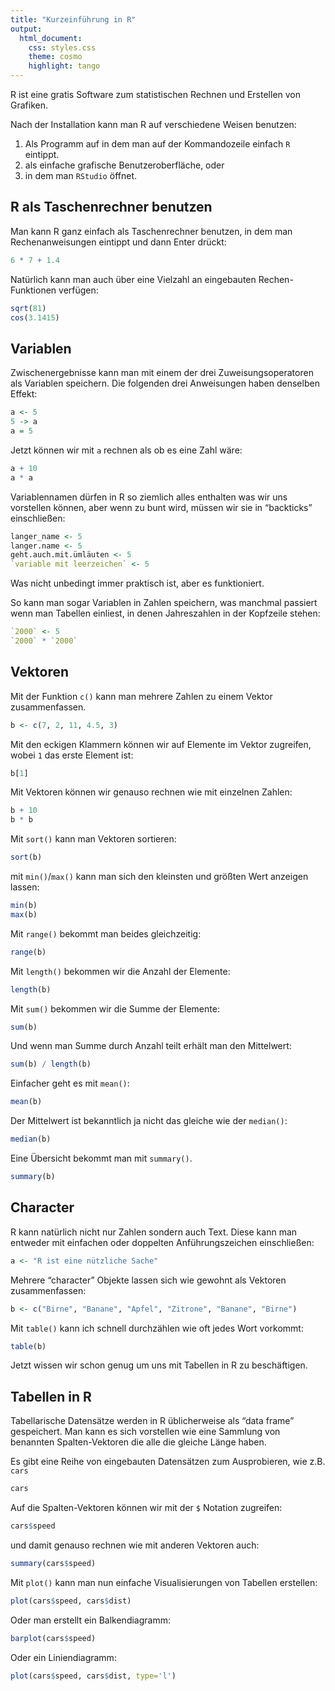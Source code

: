 ```yaml
---
title: "Kurzeinführung in R"
output:
  html_document:
    css: styles.css
    theme: cosmo
    highlight: tango
---
```



R ist eine gratis Software zum statistischen Rechnen und Erstellen von Grafiken.

Nach der Installation kann man R auf verschiedene Weisen benutzen:

1. Als Programm auf in dem man auf der Kommandozeile einfach `R` eintippt.
2. als einfache grafische Benutzeroberfläche, oder
3. in dem man `RStudio` öffnet.

## R als Taschenrechner benutzen

Man kann R ganz einfach als Taschenrechner benutzen, in dem man Rechenanweisungen eintippt und dann Enter drückt:

```r
6 * 7 + 1.4
```

Natürlich kann man auch über eine Vielzahl an eingebauten Rechen-Funktionen verfügen:

```r
sqrt(81)
cos(3.1415)
```

## Variablen

Zwischenergebnisse kann man mit einem der drei Zuweisungsoperatoren als Variablen speichern. Die folgenden drei Anweisungen haben denselben Effekt:

```r
a <- 5
5 -> a
a = 5
```

Jetzt können wir mit `a` rechnen als ob es eine Zahl wäre:

```r
a + 10
a * a
```

Variablennamen dürfen in R so ziemlich alles enthalten was wir uns vorstellen können, aber wenn zu bunt wird, müssen wir sie in "backticks" einschließen:

```r
langer_name <- 5
langer.name <- 5
geht.auch.mit.ümläuten <- 5
`variable mit leerzeichen` <- 5
```

Was nicht unbedingt immer praktisch ist, aber es funktioniert.

So kann man sogar Variablen in Zahlen speichern, was manchmal passiert wenn man Tabellen einliest, in denen Jahreszahlen in der Kopfzeile stehen:

```r
`2000` <- 5
`2000` * `2000`
```


## Vektoren

Mit der Funktion `c()` kann man mehrere Zahlen zu einem Vektor zusammenfassen.

```r
b <- c(7, 2, 11, 4.5, 3)
```

Mit den eckigen Klammern können wir auf Elemente im Vektor zugreifen, wobei `1` das erste Element ist:

```r
b[1]
```

Mit Vektoren können wir genauso rechnen wie mit einzelnen Zahlen:

```r
b + 10
b * b
```

Mit `sort()` kann man Vektoren sortieren:

```r
sort(b)
```

mit `min()`/`max()` kann man sich den kleinsten und größten Wert anzeigen lassen:

```r
min(b)
max(b)
```

Mit `range()` bekommt man beides gleichzeitig:

```r
range(b)
```

Mit `length()` bekommen wir die Anzahl der Elemente:

```r
length(b)
```

Mit `sum()` bekommen wir die Summe der Elemente:

```r
sum(b)
```

Und wenn man Summe durch Anzahl teilt erhält man den Mittelwert:

```r
sum(b) / length(b)
```

Einfacher geht es mit `mean()`:

```r
mean(b)
```

Der Mittelwert ist bekanntlich ja nicht das gleiche wie der `median()`:

```r
median(b)
```

Eine Übersicht bekommt man mit `summary()`. 
```r
summary(b)
```



## Character

R kann natürlich nicht nur Zahlen sondern auch Text. Diese kann man entweder mit einfachen oder doppelten Anführungszeichen einschließen:

```r
a <- "R ist eine nützliche Sache"
```

Mehrere "character" Objekte lassen sich wie gewohnt als Vektoren zusammenfassen:

```r
b <- c("Birne", "Banane", "Apfel", "Zitrone", "Banane", "Birne")
```

Mit `table()` kann ich schnell durchzählen wie oft jedes Wort vorkommt:

```r
table(b)
```

Jetzt wissen wir schon genug um uns mit Tabellen in R zu beschäftigen.

## Tabellen in R

Tabellarische Datensätze werden in R üblicherweise als "data frame" gespeichert. Man kann es sich vorstellen wie eine Sammlung von benannten Spalten-Vektoren die alle die gleiche Länge haben.

Es gibt eine Reihe von eingebauten Datensätzen zum Ausprobieren, wie z.B. `cars`

```r
cars
```

Auf die Spalten-Vektoren können wir mit der `$` Notation zugreifen:

```r
cars$speed
```

und damit genauso rechnen wie mit anderen Vektoren auch:

```r
summary(cars$speed)
```

Mit `plot()` kann man nun einfache Visualisierungen von Tabellen erstellen:

```r
plot(cars$speed, cars$dist)
```

Oder man erstellt ein Balkendiagramm:

```r
barplot(cars$speed)
```

Oder ein Liniendiagramm:

```r
plot(cars$speed, cars$dist, type='l')
```

